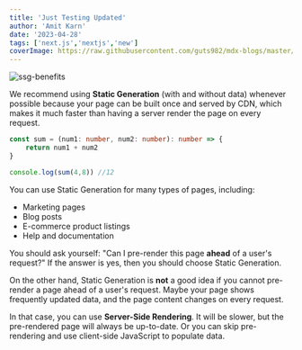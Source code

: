 ```yaml
---
title: 'Just Testing Updated'
author: 'Amit Karn'
date: '2023-04-28'
tags: ['next.js','nextjs','new']
coverImage: https://raw.githubusercontent.com/guts982/mdx-blogs/master/images/ssg-benefits.PNG
---
```


![ssg-benefits](https://raw.githubusercontent.com/guts982/mdx-blogs/master/images/ssg-benefits.PNG)

We recommend using **Static Generation** (with and without data) whenever possible because your page can be built once and served by CDN, which makes it much faster than having a server render the page on every request.

```ts
const sum = (num1: number, num2: number): number => {
    return num1 + num2
}

console.log(sum(4,8)) //12
```

You can use Static Generation for many types of pages, including:

- Marketing pages
- Blog posts
- E-commerce product listings
- Help and documentation

You should ask yourself: "Can I pre-render this page **ahead** of a user's request?" If the answer is yes, then you should choose Static Generation.

On the other hand, Static Generation is **not** a good idea if you cannot pre-render a page ahead of a user's request. Maybe your page shows frequently updated data, and the page content changes on every request.

In that case, you can use **Server-Side Rendering**. It will be slower, but the pre-rendered page will always be up-to-date. Or you can skip pre-rendering and use client-side JavaScript to populate data.